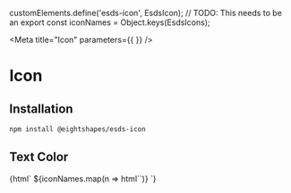 
customElements.define('esds-icon', EsdsIcon); // TODO: This needs to be an export
const iconNames = Object.keys(EsdsIcons);

<Meta
  title="Icon"
  parameters={{
  }}
/>

# Icon
## Installation

```bash
npm install @eightshapes/esds-icon
```

## Text Color
<Story name="Gallery">
  {html`
    ${iconNames.map(n => html`<esds-icon use="${EsdsIcons[n]}"></esds-icon>`)}
  `}
</Story>
